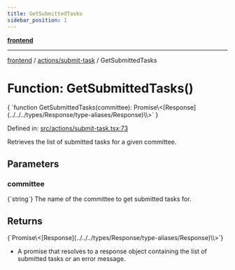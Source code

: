 ```yaml
---
title: GetSubmittedTasks
sidebar_position: 1
---
```



[**frontend**](../../..)

***

[frontend](../../..) / [actions/submit-task](..) / GetSubmittedTasks

# Function: GetSubmittedTasks()

<CodeBlock language="ts">
{ `function GetSubmittedTasks(committee): Promise\<[Response](../../../types/Response/type-aliases/Response)\<object[]\>\>` }
</CodeBlock>

Defined in: [src/actions/submit-task.tsx:73](https://github.com/svsticky/CommitteeClash/blob/8a31d8fc8422df670b3b4cb3b5fd558ecdeabb90/frontend/src/actions/submit-task.tsx#L73)

Retrieves the list of submitted tasks for a given committee.

## Parameters

### committee
<CodeBlock language="ts">
{`string`}
</CodeBlock>
The name of the committee to get submitted tasks for.

## Returns
<CodeBlock language="ts">
{`Promise\<[Response](../../../types/Response/type-aliases/Response)\<object[]\>\>`}
</CodeBlock>

- A promise that resolves to a response object containing the list of submitted tasks or an error message.

